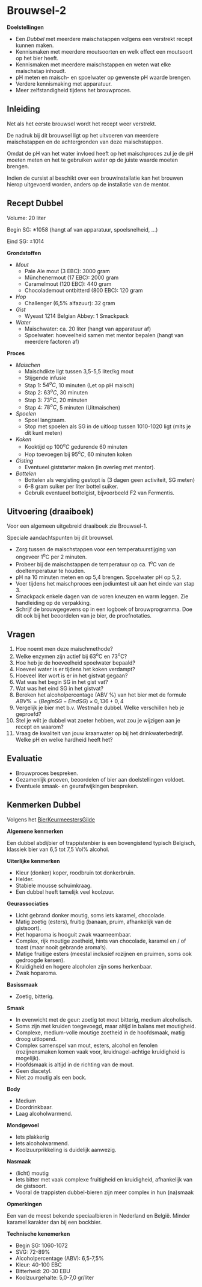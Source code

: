 # Brouwsel-2

**Doelstellingen**

-  Een *Dubbel* met meerdere maischstappen volgens een verstrekt recept kunnen maken.
-  Kennismaken met meerdere moutsoorten en welk effect een moutsoort op het bier heeft.
-  Kennismaken met meerdere maischstappen en weten wat elke maischstap inhoudt.
-  pH meten en maisch- en spoelwater op gewenste pH waarde brengen.
-  Verdere kennismaking met apparatuur.
-  Meer zelfstandigheid tijdens het brouwproces.

## Inleiding

Net als het eerste brouwsel wordt het recept weer verstrekt.

De nadruk bij dit brouwsel ligt op het uitvoeren van meerdere maischstappen en de achtergronden van deze maischstappen.

Omdat de pH van het water invloed heeft op het maischproces zul je de pH moeten meten en het te gebruiken water op de juiste waarde moeten brengen.

Indien de cursist al beschikt over een brouwinstallatie kan het brouwen hierop uitgevoerd worden, anders op de installatie van de mentor. \pagebreak

## Recept Dubbel

Volume: 20 liter

Begin SG: $\pm1058$ (hangt af van apparatuur, spoelsnelheid, ...)

Eind SG: $\pm1014$

**Grondstoffen**

-  *Mout*
   +  Pale Ale mout (3 EBC): 3000 gram
   +  Münchenermout (17 EBC): 2000 gram
   +  Caramelmout (120 EBC): 440 gram
   +  Chocolademout ontbitterd (800 EBC): 120 gram
-  *Hop*
   +  Challenger (6,5% alfazuur): 32 gram
-  *Gist*
   +  Wyeast 1214 Belgian Abbey: 1 Smackpack
-  *Water*
   +  Maischwater: ca. 20 liter (hangt van apparatuur af)
   +  Spoelwater: hoeveelheid samen met mentor bepalen (hangt van meerdere factoren af)

**Proces**

-  *Maischen*
   +  Maischdikte ligt tussen 3,5-5,5 liter/kg mout
   +  Stijgende infusie
   +  Stap 1: $54^oC$, 10 minuten (Let op pH maisch)
   +  Stap 2: $63^oC$, 30 minuten
   +  Stap 3: $73^oC$, 20 minuten
   +  Stap 4: $78^oC$, 5 minuten (Uitmaischen)
-  *Spoelen*
   +  Spoel langzaam.
   +  Stop met spoelen als SG in de uitloop tussen 1010-1020 ligt (mits je dit kunt meten)
-  *Koken*
   +  Kooktijd op $100^oC$ gedurende 60 minuten
   +  Hop toevoegen bij $95^oC$, 60 minuten koken
-  *Gisting*
   +  Eventueel giststarter maken (in overleg met mentor).
-  *Bottelen*
   +  Bottelen als vergisting gestopt is (3 dagen geen activiteit, SG meten)
   +  6-8 gram suiker per liter bottel suiker.
   +  Gebruik eventueel bottelgist, bijvoorbeeld F2 van Fermentis.


## Uitvoering (draaiboek)

Voor een algemeen uitgebreid draaiboek zie Brouwsel-1.

Speciale aandachtspunten bij dit brouwsel.

-  Zorg tussen de maischstappen voor een temperatuurstijging van ongeveer 1^o^C per 2 minuten.
-  Probeer bij de maischstappen de temperatuur op ca. 1^o^C van de doeltemperatuur te houden.
-  pH na 10 minuten meten en op 5,4 brengen. Spoelwater pH op 5,2.
-  Voer tijdens het maischproces een jodiumtest uit aan het einde van stap 3.
-  Smackpack enkele dagen van de voren kneuzen en warm leggen. Zie handleiding op de verpakking.
-  Schrijf de brouwgegevens op in een logboek of brouwprogramma. Doe dit ook bij het beoordelen van je bier, de proefnotaties.

## Vragen

1.  Hoe noemt men deze maischmethode?
1.  Welke enzymen zijn actief bij 63^o^C en 73^o^C?
1.	 Hoe heb je de hoeveelheid spoelwater bepaald?
1.  Hoeveel water is er tijdens het koken verdampt?
1.  Hoeveel liter wort is er in het gistvat gegaan?
1.  Wat was het begin SG in het gist vat?
1.  Wat was het eind SG in het gistvat?
1.  Bereken het alcoholpercentage (ABV %) van het bier met de formule $ABV\% = (Begin SG - Eind SG) \times 0,136 + 0,4$
1.  Vergelijk je bier met b.v. Westmalle dubbel. Welke verschillen heb je geproefd?
1.	 Stel je wilt je dubbel wat zoeter hebben, wat zou je wijzigen aan je recept en waarom?
1.  Vraag de kwaliteit van jouw kraanwater op bij het drinkwaterbedrijf. Welke pH en welke hardheid heeft het?

## Evaluatie

-  Brouwproces bespreken.
-  Gezamenlijk proeven, beoordelen of bier aan doelstellingen voldoet.
-  Eventuele smaak- en geurafwijkingen bespreken.

## Kenmerken Dubbel

Volgens het [BierKeurmeestersGilde](https://www.bierkeurmeestersgilde.nl){target="_blank"}

**Algemene kenmerken**

Een dubbel abdijbier of trappistenbier is een bovengistend typisch Belgisch, klassiek bier van 6,5 tot 7,5 Vol% alcohol.

**Uiterlijke kenmerken**

-  Kleur (donker) koper, roodbruin tot donkerbruin.
-  Helder.
-  Stabiele mousse schuimkraag.
-  Een dubbel heeft tamelijk veel koolzuur. 

**Geurassociaties**

-  Licht gebrand donker moutig, soms iets karamel, chocolade.
-  Matig zoetig (esters), fruitig (banaan, pruim, afhankelijk van de gistsoort).
-  Het hoparoma is hooguit zwak waarneembaar.
-  Complex, rijk moutige zoetheid, hints van chocolade, karamel en / of toast (maar nooit gebrande aroma's).
-  Matige fruitige esters (meestal inclusief rozijnen en pruimen, soms ook gedroogde kersen).
-  Kruidigheid en hogere alcoholen zijn soms herkenbaar.
-  Zwak hoparoma.

**Basissmaak**

-  Zoetig, bitterig.

**Smaak**

-  In evenwicht met de geur: zoetig tot mout bitterig, medium alcoholisch.
-  Soms zijn met kruiden toegevoegd, maar altijd in balans met moutigheid.
-  Complexe, medium-volle moutige zoetheid in de hoofdsmaak, matig droog uitlopend.
-  Complex samenspel van mout, esters, alcohol en fenolen (rozijnensmaken komen vaak voor, kruidnagel-achtige kruidigheid is mogelijk).
-  Hoofdsmaak is altijd in de richting van de mout.
-  Geen diacetyl.
-  Niet zo moutig als een bock. \pagebreak

**Body**

-  Medium
-  Doordrinkbaar.
-  Laag alcoholwarmend.

**Mondgevoel**

-  Iets plakkerig
-  Iets alcoholwarmend.
-  Koolzuurprikkeling is duidelijk aanwezig. 

**Nasmaak**

-  (licht) moutig
-  Iets bitter met vaak complexe fruitigheid en kruidigheid, afhankelijk van de gistsoort.
-  Vooral de trappisten dubbel-bieren zijn meer complex in hun (na)smaak

**Opmerkingen**

Een van de meest bekende speciaalbieren in Nederland en België. Minder karamel karakter dan bij een bockbier. 

**Technische kenemerken**

-  Begin SG: 1060-1072
-  SVG: 72-89%
-  Alcoholpercentage (ABV): 6,5-7,5%
-  Kleur: 40-100 EBC
-  Bitterheid: 20-30 EBU
-  Koolzuurgehalte: 5,0-7,0 gr/liter
